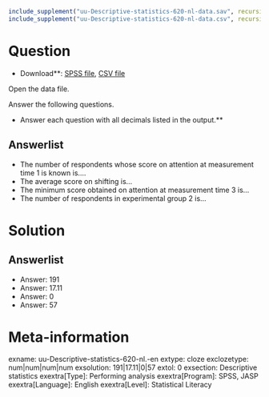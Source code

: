 ```r
include_supplement("uu-Descriptive-statistics-620-nl-data.sav", recursive = TRUE)
include_supplement("uu-Descriptive-statistics-620-nl-data.csv", recursive = TRUE)
```

Question
========

* Download**: [SPSS file](uu-Descriptive-statistics-620-nl-data.sav), [CSV file](uu-Descriptive-statistics-620-nl-data.csv)

Open the data file.

Answer the following questions.

* Answer each question with all decimals listed in the output.**

Answerlist
----------
* The number of respondents whose score on attention at measurement time 1 is known is....
* The average score on shifting is...
* The minimum score obtained on attention at measurement time 3 is...
* The number of respondents in experimental group 2 is...

Solution
========

Answerlist
----------
* Answer: 191
* Answer: 17.11
* Answer: 0
* Answer: 57

Meta-information
================
exname: uu-Descriptive-statistics-620-nl.-en
extype: cloze
exclozetype: num|num|num|num
exsolution: 191|17.11|0|57
extol: 0
exsection: Descriptive statistics
exextra[Type]: Performing analysis
exextra[Program]: SPSS, JASP
exextra[Language]: English
exextra[Level]: Statistical Literacy
